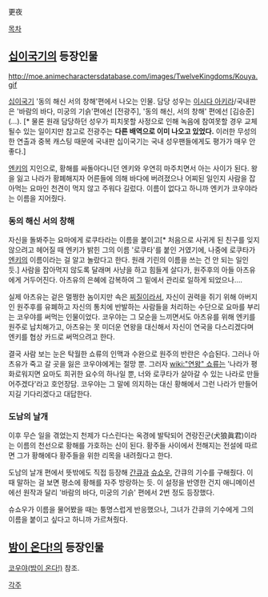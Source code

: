 更夜

[[목차]]
== [[십이국기]]의 등장인물 ==
http://moe.animecharactersdatabase.com/images/TwelveKingdoms/Kouya.gif

[[십이국기]] '동의 해신 서의 창해'편에서 나오는 인물. 담당 성우는 [[이시다 아키라]]/국내판은 '바람의 바다, 미궁의 기슭'편에선 [전광주], '동의 해신, 서의 창해' 편에선 [김승준](…). [* 물론 원래 담당하던 성우가 피치못할 사정으로 인해 녹음에 참여못할 경우 교체될수 있는 일이지만 참고로 전광주는 '''다른 배역으로 이미 나오고 있었다.''' 이러한 무성의한 연출과 중복 캐스팅 때문에 국내판 십이국기는 국내 성우팬들에게도 평가가 매우 안 좋다.]

[[엔키]]의 지인으로, 황해를 싸돌아다니던 엔키와 우연히 마주치면서 아는 사이가 된다. 왕을 잃고 나라가 황폐해지자 어른들에 의해 바다에 버려졌으나 어찌된 일인지 사람을 잡아먹는 요마인 천견이 먹지 않고 주워다 길렀다. 이름이 없다고 하니까 엔키가 코우야라는 이름을 지어줬다.

=== 동의 해신 서의 창해 ===
자신을 돌봐주는 요마에게 로쿠타라는 이름을 붙이고[* 처음으로 사귀게 된 친구를 잊지 않으려고 헤어질 때 엔키가 밝힌 그의 이름 '로쿠타'를 붙인 거였기에, 나중에 로쿠타가 [[엔키]]의 이름이라는 걸 알고 놀랐다고 한다. 원래 기린의 이름을 쓰는 건 안 되는 일인 듯.] 사람을 잡아먹지 않도록 달래며 사냥을 하고 힘들게 살다가, 원주후의 아들 아츠유에게 거두어진다. 아츠유의 은혜에 감복하여 그 밑에서 관리로 일하게 되었으나….

실제 아츠유는 겉은 멀쩡한 놈이지만 속은 [[찌질이]]라서, 자신이 권력을 쥐기 위해 아버지인 원주후를 유폐하고 자신의 통치에 반발하는 사람들을 처리하는 수단으로 요마를 부리는 코우야를 써먹는 인물이었다. 코우야는 그 모순을 느끼면서도 아츠유를 위해 엔키를 원주로 납치해가고, 아츠유는 못 미더운 연왕을 대신해서 자신이 연국을 다스리겠다며 엔키를 협상 카드로 써먹으려고 한다.

결국 사람 보는 눈은 탁월한 쇼류의 인맥과 수완으로 원주의 반란은 수습된다. 그러나 아츠유가 죽고 갈 곳을 잃은 코우야에게는 절망 뿐. 그러자 [[wiki:"연왕" 쇼류]]는 '나라가 평화로워지면 요마도 희귀한 요수의 하나일 뿐, 너와 로쿠타가 살아갈 수 있는 나라로 만들어주겠다'라고 호언장담. 코우야는 그 말에 의지하는 대신 황해에서 그런 나라가 만들어지길 기다리겠다고 대답한다.

=== 도남의 날개 ===
이후 무슨 일을 겪었는지 천제가 다스린다는 옥경에 발탁되어 견랑진군(犬狼眞君)이라는 이름의 천선으로 황해를 가호하는 신이 된다. 황주들 사이에서 전해지는 전설에 따르면 그가 황해에다 황주들을 위한 리목을 내려줬다고 한다.

도남의 날개 편에서 뜻밖에도 직접 등장해 [[간큐]]과 [[슈쇼우]], 간큐의 기수를 구해줬다. 이 때 말하는 걸 보면 평소에 황해를 자주 방랑하는 듯. 이 설정을 반영한 건지 애니메이션에선 원작과 달리 '바람의 바다, 미궁의 기슭' 편에서 2번 정도 등장했다.

슈쇼우가 이름을 물어봤을 때는 퉁명스럽게 반응했으나, 그녀가 간큐의 기수에게 그의 이름을 붙이고 싶다고 하니까 가르쳐줬다.

== [[밤이 온다!]]의 등장인물 ==
[[코우야(밤이 온다!)]] 참조.

[[각주]]
